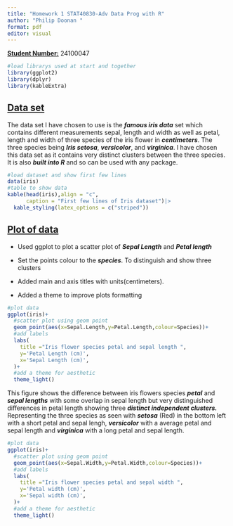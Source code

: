 ```yaml
---
title: "Homework 1 STAT40830-Adv Data Prog with R"
author: "Philip Doonan "
format: pdf
editor: visual
---
```


[**Student Number:**]{.underline} 24100047

```r
#load librarys used at start and together
library(ggplot2)
library(dplyr)
library(kableExtra)
```

## [Data set]{.underline}

The data set I have chosen to use is the ***famous iris data*** set which contains different measurements sepal, length and width as well as petal, length and width of three species of the iris flower in ***centimeters***. The three species being ***Iris setosa***, ***versicolor***, and ***virginica***. I have chosen this data set as it contains very distinct clusters between the three species. It is also ***built into R*** and so can be used with any package.

```r
#load dataset and show first few lines
data(iris)
#table to show data
kable(head(iris),align = "c",
      caption = "First few lines of Iris dataset")|>
  kable_styling(latex_options = c("striped"))
```

## [Plot of data]{.underline}

-   Used ggplot to plot a scatter plot of ***Sepal Length*** and ***Petal length***

-   Set the points colour to the ***species***. To distinguish and show three clusters

-   Added main and axis titles with units(centimeters).

-   Added a theme to improve plots formatting

```r
#plot data
ggplot(iris)+
  #scatter plot using geom point
  geom_point(aes(x=Sepal.Length,y=Petal.Length,colour=Species))+
  #add labels
  labs(
    title ="Iris flower species petal and sepal length ",
    y='Petal Length (cm)',
    x='Sepal Length (cm)',
  )+
  #add a theme for aesthetic
  theme_light()
```

This figure shows the difference between iris flowers species ***petal*** and ***sepal lengths*** with some overlap in sepal length but very distinguished differences in petal length showing three ***distinct independent clusters.*** Representing the three species as seen with ***setosa*** (Red) in the bottom left with a short petal and sepal lengh, ***versicolor*** with a average petal and sepal length and ***virginica*** with a long petal and sepal length.

```r
#plot data
ggplot(iris)+
  #scatter plot using geom point
  geom_point(aes(x=Sepal.Width,y=Petal.Width,colour=Species))+
  #add labels
  labs(
    title ="Iris flower species petal and sepal width ",
    y='Petal width (cm)',
    x='Sepal width (cm)',
  )+
  #add a theme for aesthetic
  theme_light()
```
